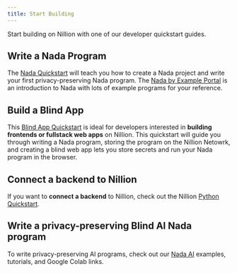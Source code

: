 ```yaml
---
title: Start Building
---
```


Start building on Nillion with one of our developer quickstart guides.

## Write a Nada Program

The [Nada Quickstart](/quickstart-nada) will teach you how to create a Nada project and write your first privacy-preserving Nada program. The [Nada by Example Portal](/nada-by-example) is an introduction to Nada with lots of example programs for your reference.

## Build a Blind App

This [Blind App Quickstart](/quickstart) is ideal for developers interested in **building frontends or fullstack web apps** on Nillion. This quickstart will guide you through writing a Nada program, storing the program on the Nillion Netowrk, and creating a blind web app lets you store secrets and run your Nada program in the browser.

## Connect a backend to Nillion

If you want to **connect a backend** to Nillion, check out the Nillion [Python Quickstart](/python-quickstart).


## Write a privacy-preserving Blind AI Nada program

To write privacy-preserving AI programs, check out our [Nada AI](/nada-by-example/nada-ai) examples, tutorials, and Google Colab links.